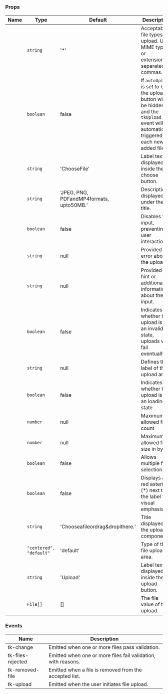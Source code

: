 
### Props

| Name | Type | Default | Description |
| ---- | ---- | ------- | ----------- |
| <TkBadge label="accept" variant="primary" size="large" type="filledlight"/> | <code>string</code> | '*' | Acceptable file types for upload. Use MIME types or extensions separated by commas. |
| <TkBadge label="autoUpload" variant="primary" size="large" type="filledlight"/> | <code>boolean</code> | false | If `autoUpload` is set to `true`, the upload button will be hidden, and the `tkUpload` event will be automatically triggered for each newly added file. |
| <TkBadge label="chooseButtonLabel" variant="primary" size="large" type="filledlight"/> | <code>string</code> | 'ChooseFile' | Label text displayed inside the choose button. |
| <TkBadge label="description" variant="primary" size="large" type="filledlight"/> | <code>string</code> | 'JPEG, PNG, PDFandMP4formats, upto50MB.' | Description displayed under the title. |
| <TkBadge label="disabled" variant="primary" size="large" type="filledlight"/> | <code>boolean</code> | false | Disables the input, preventing user interaction. |
| <TkBadge label="error" variant="primary" size="large" type="filledlight"/> | <code>string</code> | null | Provided a error about the upload. |
| <TkBadge label="hint" variant="primary" size="large" type="filledlight"/> | <code>string</code> | null | Provided a hint or additional information about the input. |
| <TkBadge label="invalid" variant="primary" size="large" type="filledlight"/> | <code>boolean</code> | false | Indicates whether the upload is in an invalid state, uploads will fail eventually |
| <TkBadge label="label" variant="primary" size="large" type="filledlight"/> | <code>string</code> | null | Defines the label of the upload area |
| <TkBadge label="loading" variant="primary" size="large" type="filledlight"/> | <code>boolean</code> | false | Indicates whether the upload is in an loading state |
| <TkBadge label="maxFileCount" variant="primary" size="large" type="filledlight"/> | <code>number</code> | null | Maximum allowed file count |
| <TkBadge label="maxFileSize" variant="primary" size="large" type="filledlight"/> | <code>number</code> | null | Maximum allowed file size in bytes. |
| <TkBadge label="multiple" variant="primary" size="large" type="filledlight"/> | <code>boolean</code> | false | Allows multiple file selection. |
| <TkBadge label="showAsterisk" variant="primary" size="large" type="filledlight"/> | <code>boolean</code> | false | Displays a red asterisk (*) next to the label for visual emphasis. |
| <TkBadge label="title" variant="primary" size="large" type="filledlight"/> | <code>string</code> | 'Chooseafileordrag&dropithere.' | Title displayed in the upload component. |
| <TkBadge label="type" variant="primary" size="large" type="filledlight"/> | <code>"centered", "default"</code> | 'default' | Type of the file upload area. |
| <TkBadge label="uploadButtonLabel" variant="primary" size="large" type="filledlight"/> | <code>string</code> | 'Upload' | Label text displayed inside the upload button. |
| <TkBadge label="value" variant="primary" size="large" type="filledlight"/> | <code>File[]</code> | [] | The file value of the upload. |

### Events

| Name | Description |
| ---- | ----------- |
| tk-change | Emitted when one or more files pass validation. |
| tk-files-rejected | Emitted when one or more files fail validation, with reasons. |
| tk-removed-file | Emitted when a file is removed from the accepted list. |
| tk-upload | Emitted when the user initiates file upload. |
